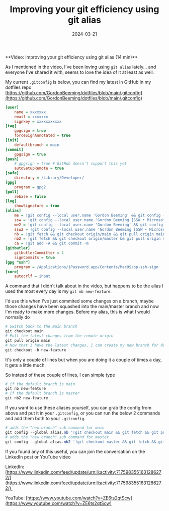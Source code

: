 ﻿---
title: 'Improving your git efficiency using git alias'
date: 2024-03-21
tags: ['git', 'GitHub', 'Source Control. Git', 'YouTube Videos']
draft: false
summary: 'Have you ever felt like typing out git commands requires too much effort, yet you don''t want to switch to a GUI because that brings it''s own set of problems?  Have you tried using git aliases to make your workflow more efficient?  Over the last couple of weeks I''ve shown many people how I''m using git alias to improve my workflows, if you''re interested in improving your workflow, watch this video 💪😅'
---


<YouTubeEmbed title="YouTube video player" src="https://www.youtube.com/embed/ZE6ts2qtScw?si=yxcJEgHtS-jeT3PI" width="560" height="315" frameborder="0" allow="accelerometer; autoplay; clipboard-write; encrypted-media; gyroscope; picture-in-picture; web-share" allowfullscreen="allowfullscreen" />  
**Video: Improving your git efficiency using git alias (14 min)**


As I mentioned in the video, I've been loving using `git alias` lately... and everyone I've shared it with, seems to love the idea of it at least as well.

My current `.gitconfig` is below, you can find my latest in GitHub in my dotfiles repo [https://github.com/GordonBeeming/dotfiles/blob/main/.gitconfig](https://github.com/GordonBeeming/dotfiles/blob/main/.gitconfig)


```ini
[user]
	name = xxxxxxx
	email = xxxxxxx
	signkey = xxxxxxxxxxx
[tag]
	gpgsign = true
	forceSignAnnotated = true
[init]
	defaultbranch = main
[commit]
	gpgsign = true
[push]
	# gpgsign = true # GitHub doesn't support this yet
	autoSetupRemote = true
[safe]
	directory = /Library/Developer/
[gpg]
	program = gpg2
[pull]
	rebase = false
[log]
	showSignature = true
[alias]
	me = !git config --local user.name 'Gordon Beeming' && git config --local user.email 'gpg@gordonbeeming.com' && git config --local gpg.format 'ssh' && git config --local commit.gpgsign 'true' && git config --local user.signingKey 'ssh-ed25519 AAAAC3NzaC1lZDI1NTE5AAAAIMCsRuWh3kYXQZdqpC6USqMpbAI63lXn85O0jFDcnFdR' && echo 'Switched to "Gordon Beeming [Personal] (SSH)".'
	ssw = !git config --local user.name 'Gordon Beeming [SSW • Microsoft MVP]' && git config --local user.email 'gordonbeeming@ssw.com.au' && git config --local gpg.format 'ssh' && git config --local commit.gpgsign 'true' && git config --local user.signingKey 'ssh-ed25519 AAAAC3NzaC1lZDI1NTE5AAAAIMCsRuWh3kYXQZdqpC6USqMpbAI63lXn85O0jFDcnFdR' && echo 'Switched to "Gordon Beeming [SSW • Microsoft MVP] (SSH)".'
	me2 = !git config --local user.name 'Gordon Beeming' && git config --local user.email 'gpg@gordonbeeming.com' && git config --local commit.gpgsign 'true' && git config --local user.signingKey 'D1C6C5C67ED8589E!' && echo 'Switched to "Gordon Beeming [Personal] (Yubi Key)".'
	ssw2 = !git config --local user.name 'Gordon Beeming [SSW • Microsoft MVP]' && git config --local user.email 'gordonbeeming@ssw.com.au' && git config --local commit.gpgsign 'true' && git config --local user.signingKey '0DB5A2459ED2BAAF!' && echo 'Switched to "Gordon Beeming [SSW • Microsoft MVP] (Yubi Key)".'
	nb = !git fetch && git checkout origin/main && git pull origin main && git checkout -b
	nb2 = !git fetch && git checkout origin/master && git pull origin master && git checkout -b
	ca = !git add -A && git commit -m
[gitbutler]
	gitbutlerCommitter = 1
	signCommits = true
[gpg "ssh"]
	program = /Applications/1Password.app/Contents/MacOS/op-ssh-sign
[core]
	autocrlf = input
```


A command that I didn't talk about in the video, but happens to be the alias I used the most every day is my `git nb new-feature`.

I'd use this when I've just commited some changes on a branch, maybe those changes have been squashed into the main/master branch and now I'm ready to make more changes. Before my alias, this is what I would normally do


```powershell
# Switch back to the main branch
git checkout main
# Pull the latest changes from the remote origin
git pull origin main
# Now that I have the latest changes, I can create my new branch for development
git checkout -b new-feature
```


It's only a couple of lines but when you are doing it a couple of times a day, it gets a little much. 

So instead of these couple of lines, I can simple type


```powershell
# if the default branch is main
git nb new-feature
# if the default branch is master
git nb2 new-feature
```


If you want to use these aliases yourself, you can grab the config from above and put it in your `.gitconfig`, or you can run the below 2 commands and add them both to your `.gitconfig`.


```powershell
# adds the "new branch" sub command for main
git config --global alias.nb '!git checkout main && git fetch && git pull && git checkout -b' 
# adds the "new branch" sub command for master
git config --global alias.nb2 '!git checkout master && git fetch && git pull && git checkout -b'
```


If you found any of this useful, you can join the conversation on the LinkedIn post or YouTube video

LinkedIn: [https://www.linkedin.com/feed/update/urn:li:activity:7175983551631286272/](https://www.linkedin.com/feed/update/urn:li:activity:7175983551631286272/) 

YouTube: [https://www.youtube.com/watch?v=ZE6ts2qtScw](https://www.youtube.com/watch?v=ZE6ts2qtScw)

